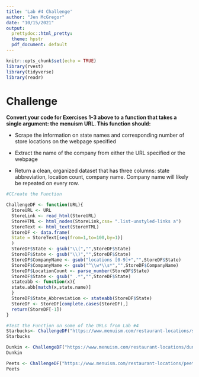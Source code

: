 ```yaml
---
title: 'Lab #4 Challenge'
author: "Jen McGregor"
date: "10/15/2021"
output:
  prettydoc::html_pretty:
  theme: hpstr
  pdf_document: default
---
```


```r
knitr::opts_chunk$set(echo = TRUE)
library(rvest)
library(tidyverse)
library(readr)
```

# Challenge

**Convert your code for Exercises 1-3 above to a function that takes a single argument: the menuism URL. This function should:**

  * Scrape the information on state names and corresponding number of store locations on the webpage specified

  * Extract the name of the company from either the URL specified or the webpage

  * Return a clean, organized dataset that has three columns: state abbreviation, location count, company name. Company name will likely be repeated on every row.

```r
#CCreate the Function

ChallengeDF <- function(URL){
  StoreURL <- URL
  StoreLink <- read_html(StoreURL)
  StoreHTML <- html_nodes(StoreLink,css= ".list-unstyled-links a")
  StoreText <- html_text(StoreHTML)
  StoreDF <- data.frame(
  State = StoreText[seq(from=1,to=100,by=1)]
  )
  StoreDF$State <- gsub("\\(","",StoreDF$State)
  StoreDF$State <- gsub("\\)","",StoreDF$State)
  StoreDF$CompanyName <- gsub("locations [0-9]+","",StoreDF$State)
  StoreDF$CompanyName <- gsub("^\\w*\\s*","",StoreDF$CompanyName)
  StoreDF$LocationCount <- parse_number(StoreDF$State)
  StoreDF$State <- gsub(" .*","",StoreDF$State)
  stateabb <- function(x){
  state.abb[match(x,state.name)] 
  }
  StoreDF$State_Abbreviation <- stateabb(StoreDF$State)
  StoreDF <- StoreDF[complete.cases(StoreDF),]
  return(StoreDF[-1])
}

#Test the Function on some of the URLs from Lab #4 
Starbucks<- ChallengeDF("https://www.menuism.com/restaurant-locations/starbucks-coffee-39564")
Starbucks

Dunkin <- ChallengeDF("https://www.menuism.com/restaurant-locations/dunkin-donuts-181624")
Dunkin

Peets <- ChallengeDF("https://www.menuism.com/restaurant-locations/peets-coffee-tea-84051")
Peets
```